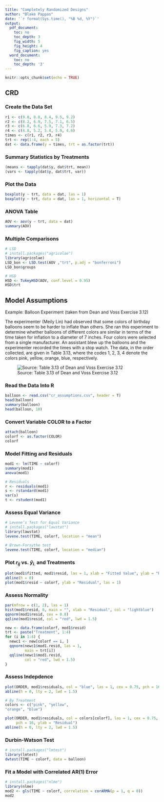 ---
title: "Completely Randomized Designs"
author: "Blake Pappas"
date: '`r format(Sys.time(), "%B %d, %Y")`'
output:
  pdf_document:
    toc: no
    toc_depth: 3
    fig_width: 5
    fig_height: 4
    fig_caption: yes
  word_document:
    toc: no
    toc_depth: '3'
---

```{r setup, include = FALSE}
knitr::opts_chunk$set(echo = TRUE)
```


## CRD

### Create the Data Set

```{r}
r1 <- c(9.8, 8.8, 8.4, 9.5, 9.2) 
r2 <- c(8.2, 6.9, 7.5, 7.1, 6.5)
r3 <- c(6.8, 6.6, 5.9, 7.3, 7.2)
r4 <- c(4.8, 5.2, 5.4, 5.9, 4.6)
times <- c(r1, r2, r3, r4)
trt <- rep(1:4, each = 5)
dat <- data.frame(y = times, trt = as.factor(trt))
```

### Summary Statistics by Treatments

```{r}
(means <- tapply(dat$y, dat$trt, mean))
(vars <- tapply(dat$y, dat$trt, var))
```

### Plot the Data

```{r}
boxplot(y ~ trt, data = dat, las = 1)
boxplot(y ~ trt, data = dat, las = 1, horizontal = T)
```

### ANOVA Table

```{r}
AOV <- aov(y ~ trt, data = dat)
summary(AOV)
```

### Multiple Comparisons

```{r}
# LSD
# install.packages("agricolae")
library(agricolae)
LSD_bon <- LSD.test(AOV ,"trt", p.adj = "bonferroni")
LSD_bon$groups

# HSD
HSD <- TukeyHSD(AOV, conf.level = 0.95)
HSD$trt
```


## Model Assumptions

Example: Balloon Experiment (taken from Dean and Voss Exercise 3.12)


The experimenter (Meily Lin) had observed that some colors of birthday balloons seem to be harder to inflate than others. She ran this experiment to determine whether balloons of different colors are similar in terms of the time taken for inflation to a diameter of 7 inches.
Four colors were selected from a single manufacturer. An assistant blew up the balloons and the experimenter recorded the times with a stop watch. The data, in the order collected, are given in Table 3.13, where the codes 1, 2, 3, 4 denote the colors pink, yellow, orange, blue, respectively.

![Source: Table 3.13 of Dean and Voss Exercise 3.12](tab3.3.png)



### Read the Data Into R

```{r}
balloon <- read.csv("cr_assumptions.csv", header = T)
head(balloon)
summary(balloon)
head(balloon, 10)
```

### Convert Variable COLOR to a Factor

```{r}
attach(balloon)
colorf <- as.factor(COLOR)
colorf
```

### Model Fitting and Residuals

```{r}
mod1 <- lm(TIME ~ colorf)
summary(mod1)
anova(mod1)

# Residuals
r <- residuals(mod1)
s <- rstandard(mod1)
var(s)
t <- rstudent(mod1)
```

### Assess Equal Variance

```{r, warning = FALSE}
# Levene’s Test for Equal Variance
# install.packages("lawstat")
library(lawstat)
levene.test(TIME, colorf, location = "mean")

# Brown-Forsythe test
levene.test(TIME, colorf, location = "median")
```

### Plot $r_{ij}$ vs. $\hat{y}_{i.}$ and Treatments

```{r}
plot(mod1$fitted, mod1$resid, las = 1, xlab = "Fitted Value", ylab = "Residual", cex = 0.75, col = "blue")
abline(h = 0)
plot(mod1$resid ~ colorf, ylab = "Residual", las = 1)
```

### Assess Normality

```{r}
par(mfrow = c(1, 2), las = 1)
hist(mod1$resid, 8, main = "", xlab = "Residual", col = "lightblue")
qqnorm(mod1$resid, cex = 0.8)
qqline(mod1$resid, col = "red", lwd = 1.5)
```

```{r}
new <- data.frame(colorf, mod1$resid)
trt <- paste("Treatment", 1:4)
for (i in 1:4) {
  newc1 <- new[colorf == i, ]
  qqnorm(newc1$mod1.resid, las = 1,
         main = trt[i])
  qqline(newc1$mod1.resid,
         col = "red", lwd = 1.5)
}
```

### Assess Indepdence

```{r,echo = FALSE}
plot(ORDER, mod1$residuals, col = "blue", las = 1, cex = 0.75, pch = 16, ylab = "Residual")
abline(h = 0, lty = 2, lwd = 1.5)

# By Treatment
colors <- c("pink", "yellow",
"orange", "blue")

plot(ORDER, mod1$residuals, col = colors[colorf], las = 1, cex = 0.75,
     pch = 16, ylab = "Residual")
abline(h = 0, lty = 2, lwd = 1.5)
```

### Durbin-Watson Test

```{r, message = FALSE, warning = FALSE}
# install.packages("lmtest")
library(lmtest)
dwtest(TIME ~ colorf, data = balloon)
```

### Fit a Model with Correlated AR(1) Error

```{r, message = FALSE, warning = FALSE}
# install.packages("nlme")
library(nlme)
mod2 <- gls(TIME ~ colorf, correlation = corARMA(p = 1, q = 0))
mod2
```